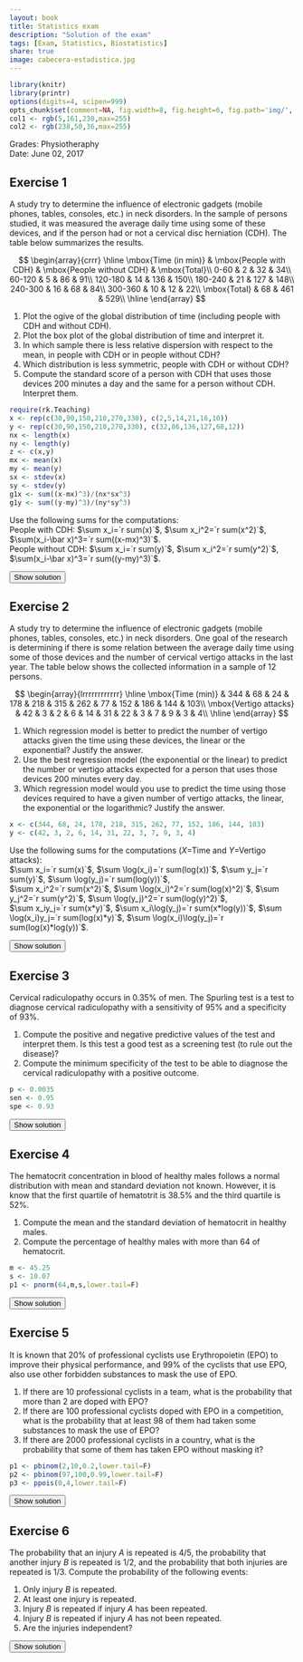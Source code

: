 ```yaml
---
layout: book
title: Statistics exam
description: "Solution of the exam"
tags: [Exam, Statistics, Biostatistics]
share: true
image: cabecera-estadistica.jpg
---
```


```r
library(knitr)
library(printr)
options(digits=4, scipen=999)
opts_chunk$set(comment=NA, fig.width=8, fig.height=6, fig.path='img/', fig.align="center", dev="svg", digits=4, echo=FALSE, warning=FALSE, message=FALSE)
col1 <- rgb(5,161,230,max=255)
col2 <- rgb(238,50,36,max=255)
```

Grades: Physiotheraphy  
Date: June 02, 2017 

## Exercise 1
A study try to determine the influence of electronic gadgets (mobile phones, tables, consoles, etc.) in neck disorders.
In the sample of persons studied, it was measured the average daily time using some of these devices, and if the person had or not a cervical disc herniation (CDH).
The table below summarizes the results.

$$
\begin{array}{crrr}
\hline
\mbox{Time (in min)} & \mbox{People with CDH} & \mbox{People without CDH} & \mbox{Total}\\
0-60 & 2 & 32 & 34\\
60-120 & 5 & 86 & 91\\
120-180	& 14 & 136 & 150\\
180-240	& 21 & 127 & 148\\
240-300	& 16 & 68 & 84\\
300-360	& 10 & 12 & 22\\
\mbox{Total} & 68 & 461 & 529\\
\hline
\end{array}
$$

1. Plot the ogive of the global distribution of time (including people with CDH and without CDH).
2. Plot the box plot of the global distribution of time and interpret it.
3. In which sample there is less relative dispersion with respect to the mean, in people with CDH or in people without CDH?
4. Which distribution is less symmetric, people with CDH or without CDH?
5. Compute the standard score of a person with CDH that uses those devices 200 minutes a day and the same for a person without CDH. Interpret them.

```r
require(rk.Teaching)
x <- rep(c(30,90,150,210,270,330), c(2,5,14,21,16,10))
y <- rep(c(30,90,150,210,270,330), c(32,86,136,127,68,12))
nx <- length(x)
ny <- length(y)
z <- c(x,y)
mx <- mean(x)
my <- mean(y)
sx <- stdev(x)
sy <- stdev(y)
g1x <- sum((x-mx)^3)/(nx*sx^3)
g1y <- sum((y-my)^3)/(ny*sy^3)
```

Use the following sums for the computations:  
People with CDH: $\sum x_i=`r sum(x)`$, $\sum x_i^2=`r sum(x^2)`$, $\sum(x_i-\bar x)^3=`r sum((x-mx)^3)`$.  
People without CDH: $\sum x_i=`r sum(y)`$, $\sum x_i^2=`r sum(y^2)`$, $\sum(x_i-\bar x)^3=`r sum((y-my)^3)`$.  

<div><button class="solution">Show solution</button></div>
<div id="solution" style="display: none">
1. 
```r
x1 <- c(0,60,120,180,240,300,360)
y1 <- c(0,34,91,150,148,84,22)
n <- sum(y1)
y1 <- cumsum(y1)/n
plot(x1, y1, type="o", pch=16, col=col1, main="Time using electronic gadgets", xlab="Time (in min)", ylab="Cumulative relative frequency", axes=FALSE, frame.plot=TRUE)
abline(h=seq(0,1,0.1), col="grey10", lty="dotted")
axis(1, at=x1)
axis(2, at=seq(0,1,0.1), las=2)
```
2.
```r
summarydata<-list(stats=matrix(c(0,122.8995,175.8095,229.3638,360),5,1), n=10)
bxp(summarydata, horizontal=TRUE, main="Time using electronic gadgets", xlab="Time (in min)")
```

3. People with CDH: $\bar x=`r mx`$ points, $s=`r sx`$ points, $cv=`r cv(x)`$. <br/>
People without CDH: $\bar x=`r my`$ points, $s=`r sy`$ points, $cv=`r cv(y)`$. <br/>
Since the coefficient of variation of people with CDF less than the one of people without CDF, there is less relative spread with respect to the mean in de distribution of people with CDF.<br/>
4. People with CDF: $g_1=`r g1x`$.<br>
People without CDF: $g_1=`r g1y`$.<br>
Since the coefficient of skewness of people with CDF is further from zero, the distribution is less symmetric.<br>
5. Person with CDH: $z(200)=`r (200-mx)/sx`$.<br>
Person without CDH: $z(200)=`r (200-my)/sy`$<br>
The person with CDH has a value less than the mean but relatively closer to the mean than the person without CDH.
</div>


## Exercise 2
A study try to determine the influence of electronic gadgets (mobile phones, tables, consoles, etc.) in neck disorders.
One goal of the research is determining if there is some relation between the average daily time using some of those devices and the number of cervical vertigo attacks in the last year.
The table below shows the collected information in a sample of 12 persons.

$$
\begin{array}{lrrrrrrrrrrrr}
\hline
\mbox{Time (min)} & 344 & 68 & 24 & 178 & 218 & 315 & 262 & 77 & 152 & 186 & 144 & 103\\
\mbox{Vertigo attacks} & 42 & 3 & 2 & 6 & 14 & 31 & 22 & 3 & 7 & 9 & 3 & 4\\
\hline
\end{array}
$$

1. Which regression model is better to predict the number of vertigo attacks given the time using these devices, the linear or the exponential? Justify the answer.
2. Use the best regression model (the exponential or the linear) to predict the number or vertigo attacks expected for a person that uses those devices 200 minutes every day.
3. Which regression model would you use to predict the time using those devices required to have a given number of vertigo attacks, the linear, the exponential or the logarithmic?
Justify the answer.

```r
x <- c(344, 68, 24, 178, 218, 315, 262, 77, 152, 186, 144, 103)
y <- c(42, 3, 2, 6, 14, 31, 22, 3, 7, 9, 3, 4)
```

Use the following sums for the computations ($X$=Time and $Y$=Vertigo attacks):  
$\sum x_i=`r sum(x)`$, $\sum \log(x_i)=`r sum(log(x))`$, $\sum y_j=`r sum(y)`$, $\sum \log(y_j)=`r sum(log(y))`$,  
$\sum x_i^2=`r sum(x^2)`$, $\sum \log(x_i)^2=`r sum(log(x)^2)`$, $\sum y_j^2=`r sum(y^2)`$, $\sum \log(y_j)^2=`r sum(log(y)^2)`$,  
$\sum x_iy_j=`r sum(x*y)`$, $\sum x_i\log(y_j)=`r sum(x*log(y))`$, $\sum \log(x_i)y_j=`r sum(log(x)*y)`$, $\sum \log(x_i)\log(y_j)=`r sum(log(x)*log(y))`$.

<div><button class="solution">Show solution</button></div>
<div id="solution" style="display: none">
```r
m <- lm(y~x)
c <- coefficients(m)
z <- log(y)
m2 <- lm(z~x)
c2 <- coefficients(m2)
```
1.Linear regression model of vertigo attacks on time : <br/>
$\bar x=`r mean(x)`$ min, $s_x^2=`r variance(x)`$ min². <br/>
$\bar y=`r mean(y)`$ attacks, $s_y^2=`r variance(y)`$ attacks². <br/>
$s_{xy}=`r covariance(x,y)`$ min⋅attacks. <br/>
$r^2 = `r summary(m)$r.squared`$. <br/>
Exponential regression model of vertigo attacks on time: <br/>
$\overline{\log(y)}=`r mean(z)`$ log(attacks), $s_{\log(y)}^2=`r variance(z)`$ log(attacks)². <br/>
$s_{x\log(y)}=`r covariance(x,z)`$ min⋅log(attacks). <br/>
$r^2 = `r summary(m2)$r.squared`$. <br/>
Therefore, the exponential regression model is better since its coefficient of determination is higher. <br/>
2. Exponential regression model of vertigo attacks on time: $y=e^{`r c2[1]` + `r c2[2]`x}$. <br/>
Number of vertigo attacks expected for 200 min usign electronic gadgets $y(200)=`r exp(c2[1]+c2[2]*200)`$.<br/>
3. Since the exponential regression model is better than the linear one to predict the number of vertigo attacks as a function of time using electronic gadgets, to predic the time as a function of the number of vertigo attacks is better to use the inverse of the exponential regression model, that is, the logarithmic regression model.
</div>


## Exercise 3
Cervical radiculopathy occurs in 0.35% of men.
The Spurling test is a test to diagnose cervical radiculopathy with a sensitivity of 95% and a specificity of 93%.

1. Compute the positive and negative predictive values of the test and interpret them.
Is this test a good test as a screening test (to rule out the disease)?
2. Compute the minimum specificity of the test to be able to diagnose the cervical radiculopathy with a positive outcome.

```r
p <- 0.0035
sen <- 0.95
spe <- 0.93
```

<div><button class="solution">Show solution</button></div>
<div id="solution" style="display: none">
1. $PPV=P(D|+)=`r (p*sen)/(p*sen+(1-p)*(1-spe))`$. <br/>
$NPV=P(\overline D|-)=`r ((1-p)*spe)/(p*(1-sen)+(1-p)*spe)`$. It is a good screening test as the post test probability of not having the cervical radiculopathy for a negative outcome is very high. <br/>
2. Minimum specificity $P(-|\overline D)=0.9967$. 
</div>


## Exercise 4
The hematocrit concentration in blood of healthy males follows a normal distribution with mean and standard deviation not known.
However, it is know that the first quartile of hematotrit is 38.5% and the third quartile is 52%.

1. Compute the mean and the standard deviation of hematocrit in healthy males.  
2. Compute the percentage of healthy males with more than 64 of hematocrit.

```r
m <- 45.25
s <- 10.07
p1 <- pnorm(64,m,s,lower.tail=F)
```

<div><button class="solution">Show solution</button></div>
<div id="solution" style="display: none">
Naming $X$ to the hematocrit level in healthy males, <br/>
1. $\mu=`r m`$ and $\sigma=`r s`$, thus, $X\sim N(`r m`, `r s`)$.<br>
3. $P(X>64)=`r p1`$, thus, a $`r round(p1*100,2)`$% of healthy males. 
</div>


## Exercise 5
It is known that 20% of professional cyclists use Erythropoietin (EPO) to improve their physical performance, and 99% of the cyclists that use EPO, also use other forbidden substances to mask the use of EPO.

1. If there are 10 professional cyclists in a team, what is the probability that more than 2 are doped with EPO?
2. If there are 100 professional cyclists doped with EPO in a competition, what is the probability that at least 98 of them had taken some substances to mask the use of EPO?
3. If there are 2000 professional cyclists in a country, what is the probability that some of them has taken EPO without masking it?

```r
p1 <- pbinom(2,10,0.2,lower.tail=F)
p2 <- pbinom(97,100,0.99,lower.tail=F)
p3 <- ppois(0,4,lower.tail=F)
```

<div><button class="solution">Show solution</button></div>
<div id="solution" style="display: none">
1. Naming $X$ to the number of cyclists doped with EPO in a team with 10 cyclists, $X\sim B(10,0.2)$ and $P(X>2)=`r p1`$.<br/>
2. Naming $Y$ to the number of cyclists that have taken some substances to mask th EPO in 100 cyclists doped with EPO, $Y\sim B(100,0.99)$ and $P(Y\geq 98)=`r p2`$.<br/>
3. Naming $Z$ to the number of cyclists that has taken EPO without masking it in 2000 cyclists, $Z\sim B(2000,0.002)\approx P(4)$ and $P(Z>0)=`r p3`$.
</div>

## Exercise 6
The probability that an injury $A$ is repeated is 4/5, the probability that another injury $B$ is repeated is
1/2, and the probability that both injuries are repeated is 1/3.
Compute the probability of the following events:

1. Only injury $B$ is repeated.
2. At least one injury is repeated.
3. Injury $B$ is repeated if injury $A$ has been repeated.
4. Injury $B$ is repeated if injury $A$ has not been repeated.
5. Are the injuries independent?

<div><button class="solution">Show solution</button></div>
<div id="solution" style="display: none">
1. $P(B\cap\overline A)=1/6$. <br/>
2. $P(A\cup B)=29/30$. <br/>
3. $P(B\vert A)=5/12$. <br/>
4. $P(B\vert \overline A)=5/6$. <br/>
5. The injuries are dependent as $P(B|A)\neq P(B)$.
</div>

